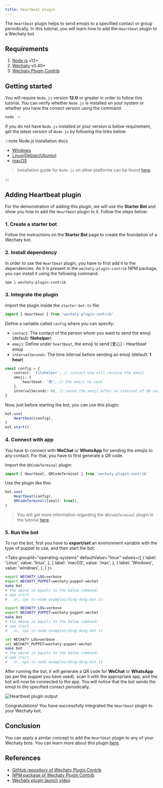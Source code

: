 ```yaml
---
title: Heartbeat plugin
---
```


<!-- MDX import -->


The `Heartbeat` plugin helps to send emojis to a specified contact or group periodically. In this tutorial, you will learn how to add the `Heartbeat` plugin to a Wechaty bot.

## Requirements

1. [Node.js](https://nodejs.org/en/download) v12+
2. [Wechaty](https://www.npmjs.com/package/wechaty) v0.40+
3. [Wechaty Plugin Contrib](https://www.npmjs.com/package/wechaty-plugin-contrib)

## Getting started

You will require `Node.js` version **12.0** or greater in order to follow this tutorial. You can verify whether `Node.js` is installed on your system or whether you have the correct version using the command:

```sh
node -v
```

If you do not have `Node.js` installed or your version is below requirement, get the latest version of `Node.js` by following the links below:

:::note Node.js installation docs

* [Windows](https://nodejs.org/en/download/package-manager/#windows)
* [Linux\(Debian/Ubuntu\)](https://nodejs.org/en/download/package-manager/#debian-and-ubuntu-based-linux-distributions)
* [macOS](https://nodejs.org/en/download/package-manager/#macos)

> Installation guide for `Node.js` on other platforms can be found [here](https://nodejs.org/en/download/package-manager/).

:::

## Adding Heartbeat plugin

For the demonstration of adding this plugin, we will use the **Starter Bot** and show you how to add the `Heartbeat` plugin to it. Follow the steps below:

### 1. Create a starter bot

Follow the instructions on the **Starter Bot** page to create the foundation of a Wechaty bot.

### 2. Install dependency

In order to use the `Heartbeat` plugin, you have to first add it to the dependencies. As it is present in the `wechaty-plugin-contrib` NPM package, you can install it using the following command.

```sh
npm i wechaty-plugin-contrib
```

### 3. Integrate the plugin

Import the plugin inside the `starter-bot.ts` file:

```ts
import { Heartbeat } from 'wechaty-plugin-contrib'
```

Define a variable called `config` where you can specify:

* `contact`: The contact of the person whom you want to send the emoji (default: **filehelper**)
* `emoji`: Define under `heartbeat`, the emoji to send [爱心] - Heartbeat emoji
* `intervalSeconds`: The time interval before sending an emoji (default: **1 hour**)

```ts
const config = {
    contact: 'filehelper', // contact who will receive the emoji
    emoji: {
        heartbeat: '😎', // the emoji to send
    },
    intervalSeconds: 60, // sends the emoji after an interval of 60 seconds
}
```

Now, just before starting the bot, you can use this plugin:

```ts
bot.use(
    Heartbeat(config),
)
bot.start()
```

### 4. Connect with app

You have to connect with **WeChat** or **WhatsApp** for sending the emojis to any contact. For that, you have to first generate a QR code.

Import the `QRCodeTerminal` plugin:

```ts
import { Heartbeat, QRCodeTerminal } from 'wechaty-plugin-contrib'
```

Use the plugin like this:

```ts
bot.use(
    Heartbeat(config),
    QRCodeTerminal({small: true}),
)
```

> You will get more information regarding the `QRCodeTerminal` plugin in the tutorial [here](./qr-code-terminal).

### 5. Run the bot

To run the bot, first you have to **export/set** an environment variable with the type of puppet to use, and then start the bot:

<Tabs
  groupId="operating-systems"
  defaultValue="linux"
  values={[
    { label: 'Linux',   value: 'linux', },
    { label: 'macOS',   value: 'mac', },
    { label: 'Windows', value: 'windows', },
  ]
}>

<TabItem value="linux">

```bash
export WECHATY_LOG=verbose
export WECHATY_PUPPET=wechaty-puppet-wechat
make bot
# the above is equals to the below command:
# npm start
#   or, npx ts-node examples/ding-dong-bot.ts
```

</TabItem>
<TabItem value="mac">

```bash
export WECHATY_LOG=verbose
export WECHATY_PUPPET=wechaty-puppet-wechat
make bot
# the above is equals to the below command:
# npm start
#   or, npx ts-node examples/ding-dong-bot.ts
```

</TabItem>
<TabItem value="windows">

```bash
set WECHATY_LOG=verbose
set WECHATY_PUPPET=wechaty-puppet-wechat
make bot
# the above is equals to the below command:
# npm start
#   or, npx ts-node examples/ding-dong-bot.ts
```

</TabItem>
</Tabs>

After running the bot, it will generate a QR code for **WeChat** or **WhatsApp** (as per the puppet you have used), scan it with the appropriate app, and the bot will now be connected to the app. You will notice that the bot sends the emoji to the specified contact periodically.

![Heartbeat plugin output](../../static/img/docs/using-plugin-with-wechaty/heartbeat/heartbeat-bot-output.webp)

Congratulations! You have successfully integrated the `Heartbeat` plugin to your Wechaty bot.

## Conclusion

You can apply a similar concept to add the `Heartbeat` plugin to any of your Wechaty bots. You can learn more about this plugin [here](https://github.com/wechaty/wechaty-plugin-contrib#4-heartbeat).

## References

* [GitHub repository of Wechaty Plugin Contrib](https://github.com/wechaty/wechaty-plugin-contrib)
* [NPM package of Wechaty Plugin Contrib](https://www.npmjs.com/package/wechaty-plugin-contrib)
* [Wechaty plugin launch video](https://www.youtube.com/watch?v=tfGZXoe_aA4)
